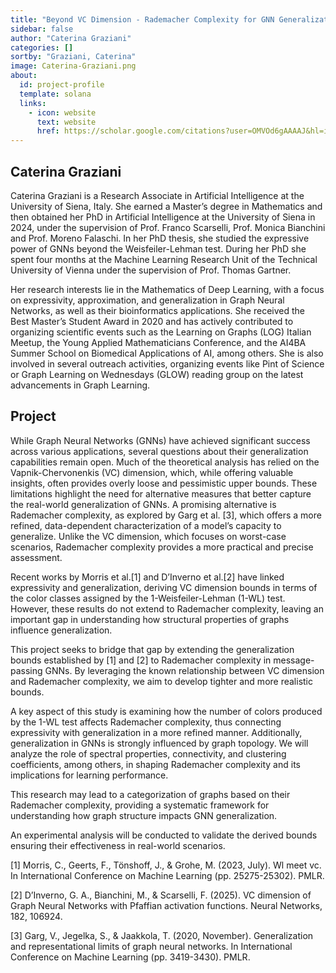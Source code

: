 ```yaml
---
title: "Beyond VC Dimension - Rademacher Complexity for GNN Generalization"
sidebar: false
author: "Caterina Graziani"
categories: []
sortby: "Graziani, Caterina"
image: Caterina-Graziani.png
about:
  id: project-profile
  template: solana
  links:
    - icon: website
      text: website
      href: https://scholar.google.com/citations?user=OMVOd6gAAAAJ&hl=it&oi=ao
---
```


## Caterina Graziani

Caterina Graziani is a Research Associate in Artificial Intelligence at the University of Siena, Italy. 
She earned a Master’s degree in Mathematics and then obtained her PhD in Artificial Intelligence at the University of Siena in 2024, under the supervision of Prof. Franco Scarselli, Prof. Monica Bianchini and Prof. Moreno Falaschi. 
In her PhD thesis, she studied the expressive power of GNNs beyond the Weisfeiler-Lehman test. 
During her PhD she spent four months at the Machine Learning Research Unit of the Technical University of Vienna under the supervision of Prof. Thomas Gartner.

Her research interests lie in the Mathematics of Deep Learning, with a focus on expressivity, approximation, and generalization in Graph Neural Networks, as well as their bioinformatics applications. 
She received the Best Master's Student Award in 2020 and has actively contributed to organizing scientific events such as the Learning on Graphs (LOG) Italian Meetup, the Young Applied Mathematicians Conference, and the AI4BA Summer School on Biomedical Applications of AI, among others. 
She is also involved in several outreach activities, organizing events like Pint of Science or Graph Learning on Wednesdays (GLOW) reading group on the latest advancements in Graph Learning.

## Project

While Graph Neural Networks (GNNs) have achieved significant success across various applications, several questions about their generalization capabilities remain open. 
Much of the theoretical analysis has relied on the Vapnik-Chervonenkis (VC) dimension, which, while offering valuable insights, often provides overly loose and pessimistic upper bounds. 
These limitations highlight the need for alternative measures that better capture the real-world generalization of GNNs. 
A promising alternative is Rademacher complexity, as explored by Garg et al. [3], which offers a more refined, data-dependent characterization of a model’s capacity to generalize. 
Unlike the VC dimension, which focuses on worst-case scenarios, Rademacher complexity provides a more practical and precise assessment.

Recent works by Morris et al.[1] and D’Inverno et al.[2] have linked expressivity and generalization, deriving VC dimension bounds in terms of the color classes assigned by the 1-Weisfeiler-Lehman (1-WL) test. 
However, these results do not extend to Rademacher complexity, leaving an important gap in understanding how structural properties of graphs influence generalization.

This project seeks to bridge that gap by extending the generalization bounds established by [1] and [2] to Rademacher complexity in message-passing GNNs. 
By leveraging the known relationship between VC dimension and Rademacher complexity, we aim to develop tighter and more realistic bounds.

A key aspect of this study is examining how the number of colors produced by the 1-WL test affects Rademacher complexity, thus connecting expressivity with generalization in a more refined manner. 
Additionally, generalization in GNNs is strongly influenced by graph topology. 
We will analyze the role of spectral properties, connectivity, and clustering coefficients, among others, in shaping Rademacher complexity and its implications for learning performance. 

This research may lead to a categorization of graphs based on their Rademacher complexity, providing a systematic framework for understanding how graph structure impacts GNN generalization. 

An experimental analysis will be conducted to validate the derived bounds ensuring their effectiveness in real-world scenarios.

[1] Morris, C., Geerts, F., Tönshoff, J., & Grohe, M. (2023, July). Wl meet vc. In International Conference on Machine Learning (pp. 25275-25302). PMLR.

[2] D’Inverno, G. A., Bianchini, M., & Scarselli, F. (2025). VC dimension of Graph Neural Networks with Pfaffian activation functions. Neural Networks, 182, 106924.

[3] Garg, V., Jegelka, S., & Jaakkola, T. (2020, November). Generalization and representational limits of graph neural networks. In International Conference on Machine Learning (pp. 3419-3430). PMLR.

